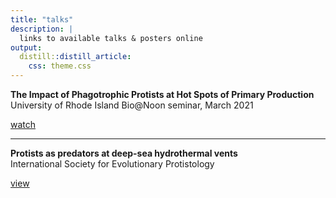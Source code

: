```yaml
---
title: "talks"
description: |
  links to available talks & posters online
output: 
  distill::distill_article:
    css: theme.css
---
```


<b>The Impact of Phagotrophic Protists at Hot Spots of Primary Production</b>
<br>University of Rhode Island Bio@Noon seminar, March 2021

[watch](https://web.uri.edu/gso/videos/bionoon-sarah-hu-the-impact-of-phagotrophic-protists-at-hot-spots-of-primary-production/)

***

<b>Protists as predators at deep-sea hydrothermal vents</b>
<br>International Society for Evolutionary Protistology

[view](https://www.isep-protists.com/post/sarah-hu-protists-as-predators-at-deep-sea-hydrothermal-vents)
